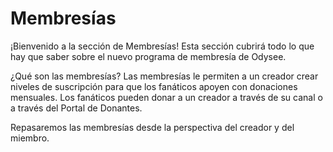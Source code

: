 # Membresías

¡Bienvenido a la sección de Membresías! Esta sección cubrirá todo lo que hay que saber sobre el nuevo programa de membresía de Odysee.

¿Qué son las membresías? Las membresías le permiten a un creador crear niveles de suscripción para que los fanáticos apoyen con donaciones mensuales. Los fanáticos pueden donar a un creador a través de su canal o a través del Portal de Donantes.

Repasaremos las membresías desde la perspectiva del creador y del miembro.

<CategoryCards/>